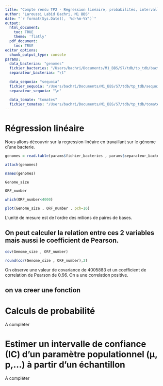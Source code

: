 ```yaml
---
title: "Compte rendu TP2 - Régression linéaire, probabilités, intervalle de confiance"
author: "Laroussi Labid Bachri, M1 BBS"
date: "`r format(Sys.Date(), '%d-%m-%Y')`"
output:
  html_document:
    toc: TRUE
    theme: 'flatly' 
  pdf_document:
    toc: TRUE
editor_options: 
  chunk_output_type: console
params:
  data_bacterias: "genomes"
  fichier_bacteries: "/Users/bachri/Documents/M1_BBS/S7/tdb/tp_tdb/bacterial_genomes.txt"
  separateur_bacterias: "\t"
  
  data_sequoia: "sequoia"
  fichier_sequoia: "/Users/bachri/Documents/M1_BBS/S7/tdb/tp_tdb/sequoia.txt"
  separateur_sequoia: "\n"
  
  data_tomate: "tomates"
  fichier_tomates: "/Users/bachri/Documents/M1_BBS/S7/tdb/tp_tdb/tomates_cerises.txt"
---
```


# Régression linéaire

Nous allons découvrir sur la regression linéaire en travaillant sur le génome d'une bacterie. 

```r
genomes = read.table(params$fichier_bacteries , params$separateur_bacterias , header = TRUE)

attach(genomes)

names(genomes)

Genome_size

ORF_number

which(ORF_number<4000)

plot(Genome_size , ORF_number , pch=16)
```

L'unité de mesure est de l'ordre des milions de paires de bases. 

## On peut calculer la relation entre ces 2 variables mais aussi le coefficient de Pearson. 
```r
cov(Genome_size , ORF_number)

round(cor(Genome_size , ORF_number),2)
```

On observe une valeur de covariance de 4005883 et un coefficient de correlation de Pearson de 0.96. On a une correlation positive. 

## on va creer une fonction 

# Calculs de probabilité

A compléter

# Estimer un intervalle de confiance (IC) d'un paramètre populationnel (µ, p,...) à partir d'un échantillon

A compléter

